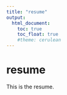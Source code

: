 ```yaml
---
title: "resume"
output: 
  html_document:
    toc: true
    toc_float: true
    #theme: cerulean
---
```


# resume

This is the resume.


